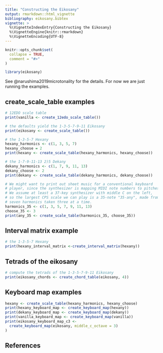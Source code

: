 ```yaml
---
title: "Constructing the Eikosany"
output: rmarkdown::html_vignette
bibliography: eikosany.bibtex
vignette: >
  %\VignetteIndexEntry{Constructing the Eikosany}
  %\VignetteEngine{knitr::rmarkdown}
  %\VignetteEncoding{UTF-8}
---
```


```r
knitr::opts_chunk$set(
  collapse = TRUE,
  comment = "#>"
)
```

```r
library(eikosany)
```

See @narushima2019microtonality for the details. For now we are just running
the examples.

## create_scale_table examples
```r

# 12EDO scale table
print(vanilla <- create_12edo_scale_table())

# the defaults yield the 1-3-5-7-9-11 Eikosany
print(eikosany <- create_scale_table())

# the 1-3-5-7 Hexany
hexany_harmonics <- c(1, 3, 5, 7)
hexany_choose = 2
print(hexany <- create_scale_table(hexany_harmonics, hexany_choose))

# the 1-7-9-11-13 2)5 Dekany
dekany_harmonics <- c(1, 7, 9, 11, 13)
dekany_choose <- 2
print(dekany <- create_scale_table(dekany_harmonics, dekany_choose))

# We might want to print out sheet music for a conventional keyboard
# player, since the synthesizer is mapping MIDI note numbers to pitches.
# We assume at least a 37-key synthesizer with middle C on the left,
# so the largest CPS scale we can play is a 35-note "35-any", made from
# seven harmonics taken three at a time.
harmonics_35 <- c(1, 3, 5, 7, 9, 11, 13)
choose_35 <- 3
print(any_35 <- create_scale_table(harmonics_35, choose_35))

```

## Interval matrix example
```r

# the 1-3-5-7 Hexany
print(hexany_interval_matrix <-create_interval_matrix(hexany))

```

## Tetrads of the eikosany
```r

# compute the tetrads of the 1-3-5-7-9-11 Eikosany
print(eikosany_chords <- create_chord_table(eikosany, 4))

```

## Keyboard map examples
```r
hexany <- create_scale_table(hexany_harmonics, hexany_choose)
print(hexany_keyboard_map <- create_keyboard_map(hexany))
print(dekany_keyboard_map <- create_keyboard_map(dekany))
print(vanilla_keyboard_map <- create_keyboard_map(vanilla))
print(eikosany_keyboard_map_c3 <-
  create_keyboard_map(eikosany, middle_c_octave = 3)
)

```


## References
